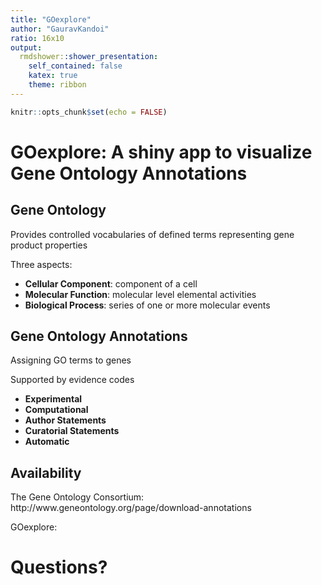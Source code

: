 ```yaml
---
title: "GOexplore"
author: "GauravKandoi"
ratio: 16x10
output:
  rmdshower::shower_presentation:
    self_contained: false
    katex: true
    theme: ribbon
---
```

```r
knitr::opts_chunk$set(echo = FALSE)
```

# GOexplore: A shiny app to visualize Gene Ontology Annotations

## Gene Ontology

Provides controlled vocabularies of defined terms representing gene product properties

Three aspects:

- **Cellular Component**: component of a cell
- **Molecular Function**: molecular level elemental activities
- **Biological Process**: series of one or more molecular events

## Gene Ontology Annotations

Assigning GO terms to genes

Supported by evidence codes

- **Experimental**
- **Computational**
- **Author Statements**
- **Curatorial Statements**
- **Automatic**

## Availability

The Gene Ontology Consortium: http://www.geneontology.org/page/download-annotations

GOexplore: 

# Questions?


